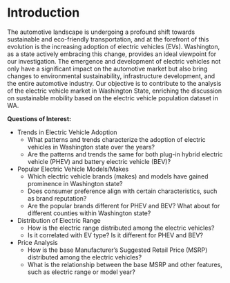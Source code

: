 # Introduction

The automotive landscape is undergoing a profound shift towards sustainable and eco-friendly transportation, and at the forefront of this evolution is the increasing adoption of electric vehicles (EVs). Washington, as a state actively embracing this change, provides an ideal viewpoint for our investigation. The emergence and development of electric vehicles not only have a significant impact on the automotive market but also bring changes to environmental sustainability, infrastructure development, and the entire automotive industry. Our objective is to contribute to the analysis of the electric vehicle market in Washington State, enriching the discussion on sustainable mobility based on the electric vehicle population dataset in WA.

**Questions of Interest:**

-   Trends in Electric Vehicle Adoption
    -   What patterns and trends characterize the adoption of electric vehicles in Washington state over the years?
    -   Are the patterns and trends the same for both plug-in hybrid electric vehicle (PHEV) and battery electric vehicle (BEV)?
-   Popular Electric Vehicle Models/Makes
    -   Which electric vehicle brands (makes) and models have gained prominence in Washington state?
    -   Does consumer preference align with certain characteristics, such as brand reputation?
    -   Are the popular brands different for PHEV and BEV? What about for different counties within Washington state?
-   Distribution of Electric Range
    -   How is the electric range distributed among the electric vehicles?
    -   Is it correlated with EV type? Is it different for PHEV and BEV?
-   Price Analysis
    -   How is the base Manufacturer's Suggested Retail Price (MSRP) distributed among the electric vehicles?
    -   What is the relationship between the base MSRP and other features, such as electric range or model year?
